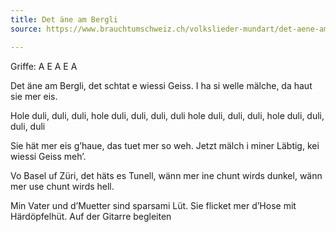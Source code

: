 ```yaml
---
title: Det äne am Bergli
source: https://www.brauchtumschweiz.ch/volkslieder-mundart/det-aene-am-bergli

---
```


Griffe: A E A E A


Det äne am Bergli, det schtat e wiessi Geiss.
I ha si welle mälche, da haut sie mer eis.


:::{.song-chorus}

Hole duli, duli, duli, hole duli, duli, duli, duli
hole duli, duli, duli, hole duli, duli, duli, duli
:::

Sie hät mer eis g’haue, das tuet mer so weh.
Jetzt mälch i miner Läbtig, kei wiessi Geiss meh’.

Vo Basel uf Züri, det häts es Tunell,
wänn mer ine chunt wirds dunkel,
wänn mer use chunt wirds hell.

Min Vater und d’Muetter sind sparsami Lüt.
Sie flicket mer d’Hose mit Härdöpfelhüt.
Auf der Gitarre begleiten

